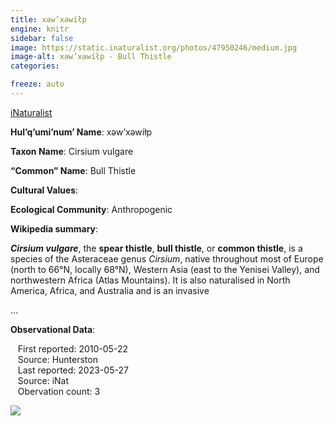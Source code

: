 ```yaml
---
title: xəw’xəwíłp
engine: knitr
sidebar: false
image: https://static.inaturalist.org/photos/47950246/medium.jpg
image-alt: xəw’xəwíłp - Bull Thistle
categories:

freeze: auto
---
```


<div role="img" class="imerss-photo" style="background-image: url(https://static.inaturalist.org/photos/47950246/medium.jpg)" 
 alt="xəw’xəwíłp - Bull Thistle">
 <a href="https://www.inaturalist.org/taxa/52989" target="_blank" class="taxonDisplay-iNat-extern">iNaturalist<span class="external-link"></span></a>
</div>

**Hul'q'umi'num' Name**: xəw’xəwíłp



**Taxon Name**: Cirsium vulgare

**"Common" Name**: Bull Thistle

**Cultural Values**:

:::{layout-nrow=1}

:::

**Ecological Community**: Anthropogenic

**Wikipedia summary**:
<p class="mw-empty-elt">
</p>

<p class="mw-empty-elt">
</p>

<p><i><b>Cirsium vulgare</b></i>, the <b>spear thistle</b>, <b>bull thistle</b>, or <b>common thistle</b>, is a species of the Asteraceae genus <i>Cirsium</i>, native throughout most of Europe (north to 66°N, locally 68°N), Western Asia (east to the Yenisei Valley), and northwestern Africa (Atlas Mountains). It is also naturalised in North America, Africa, and Australia and is an invasive</p>...

**Observational Data**:

|    First reported: 2010-05-22

|    Source: Hunterston

|    Last reported: 2023-05-27

|    Source: iNat

|    Obervation count: 3

![](community_dist.png)
